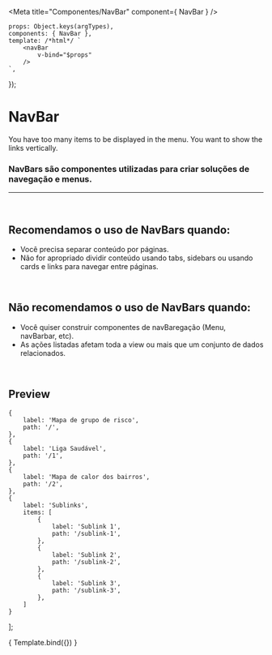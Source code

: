 
<Meta
	title="Componentes/NavBar"
	component={ NavBar }
/>

	props: Object.keys(argTypes),
	components: { NavBar },
	template: /*html*/ `
		<navBar
			v-bind="$props" 
		/>
	`,
});

# NavBar
You have too many items to be displayed in the menu.
You want to show the links vertically.
### NavBars são componentes utilizadas para criar soluções de navegação e menus.
---
<br />

## Recomendamos o uso de NavBars quando:
- Você precisa separar conteúdo por páginas.
- Não for apropriado dividir conteúdo usando tabs, sidebars ou usando cards e links para navegar entre páginas.

<br />

## Não recomendamos o uso de NavBars quando:
- Você quiser construir componentes de navBaregação (Menu, navBarbar, etc).
- As ações listadas afetam toda a view ou mais que um conjunto de dados relacionados.

<br />

## Preview

	{
		label: 'Mapa de grupo de risco',
		path: '/',
	},
	{
		label: 'Liga Saudável',
		path: '/1',
	},
	{
		label: 'Mapa de calor dos bairros',
		path: '/2',
	},
	{
		label: 'Sublinks',
		items: [
			{
				label: 'Sublink 1',
				path: '/sublink-1',
			},
			{
				label: 'Sublink 2',
				path: '/sublink-2',
			},
			{
				label: 'Sublink 3',
				path: '/sublink-3',
			},
		]
	}
];

<Canvas>
	<Story
		name="NavBar"
		args={{
			items,
			oldSchool: false,
			activeItem: items[1],
		}}
	>
		{ Template.bind({}) }
	</Story>
</Canvas>

<ArgsTable story="NavBar" />